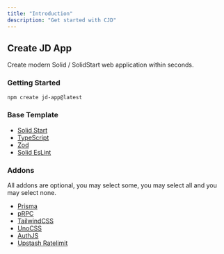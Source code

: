 ```yaml
---
title: "Introduction"
description: "Get started with CJD"
---
```


## Create JD App

Create modern Solid / SolidStart web application within seconds.

### Getting Started

```bash
npm create jd-app@latest
```

### Base Template

- [Solid Start](https://github.com/solidjs/solid-start)
- [TypeScript](https://github.com/microsoft/TypeScript)
- [Zod](https://github.com/colinhacks/zod)
- [Solid EsLint](https://github.com/solidjs-community/eslint-plugin-solid)

### Addons

All addons are optional, you may select some, you may select all and you may select none.

- [Prisma](https://github.com/prisma/prisma)
- [pRPC](https://github.com/orjdev/prpc)
- [TailwindCSS](https://github.com/tailwindlabs/tailwindcss)
- [UnoCSS](https://github.com/unocss/unocss)
- [AuthJS](https://github.com/nextauthjs/next-auth)
- [Upstash Ratelimit](https://github.com/upstash/ratelimit)

